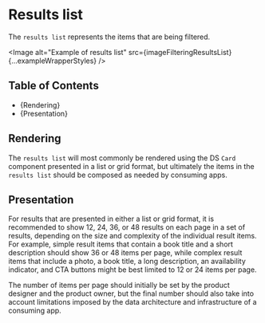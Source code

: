 


<Meta title="Style Guide/Filtering/Page Composition/Results list" />

# Results list

The `results list` represents the items that are being filtered.

<Image
  alt="Example of results list"
  src={imageFilteringResultsList}
  {...exampleWrapperStyles}
/>

## Table of Contents

- {<Link href="#rendering" target="_self">Rendering</Link>}
- {<Link href="#presentation" target="_self">Presentation</Link>}

## Rendering

The `results list` will most commonly be rendered using the DS `Card` component
presented in a list or grid format, but ultimately the items in the `results list`
should be composed as needed by consuming apps.

## Presentation

For results that are presented in either a list or grid format, it is
recommended to show 12, 24, 36, or 48 results on each page in a set of results,
depending on the size and complexity of the individual result items. For
example, simple result items that contain a book title and a short description
should show 36 or 48 items per page, while complex result items that include a
photo, a book title, a long description, an availability indicator, and CTA
buttons might be best limited to 12 or 24 items per page.

The number of items per page should initially be set by the product designer and
the product owner, but the final number should also take into account
limitations imposed by the data architecture and infrastructure of a consuming
app.
